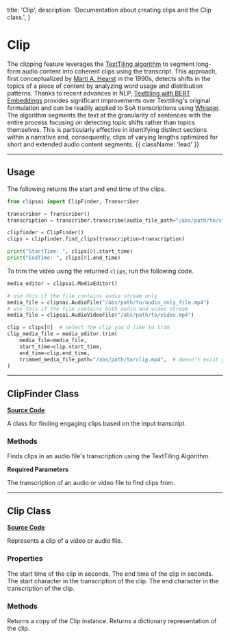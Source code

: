   title: 'Clip',
  description: 'Documentation about creating clips and the Clip class.',
}

# Clip



The clipping feature leverages the [TextTiling algorithm](https://dl.acm.org/doi/10.5555/972684.972687) to segment long-form audio content into coherent clips using the transcript. This approach, first conceptualized by [Marti A. Hearst](https://scholar.google.com/citations?user=664NOb0AAAAJ&hl=en) in the 1990s, detects shifts in the topics of a piece of content by analyzing word usage and distribution patterns. Thanks to recent advances in NLP, [Texttiling with BERT Embeddings](https://arxiv.org/abs/2106.12978) provides significant improvements over Texttiling's original formulation and can be readily applied to SoA transcriptions using [Whisper](https://github.com/openai/whisper). The algorithm segments the text at the granularity of sentences with the entire process focusing on detecting topic shifts rather than topics themselves. This is particularly effective in identifying distinct sections within a narrative and, consequently, clips of varying lengths optimized for short and extended audio content segments. {{ className: 'lead' }}

---

## Usage

The following returns the start and end time of the clips.

```python
from clipsai import ClipFinder, Transcriber

transcriber = Transcriber()
transcription = transcriber.transcribe(audio_file_path="/abs/path/to/video.mp4")

clipfinder = ClipFinder()
clips = clipfinder.find_clips(transcription=transcription)

print("StartTime: ", clips[0].start_time)
print("EndTime: ", clips[0].end_time)
```

To trim the video using the returned `clips`, run the following code.

```python
media_editor = clipsai.MediaEditor()

# use this if the file contains audio stream only
media_file = clipsai.AudioFile("/abs/path/to/audio_only_file.mp4")
# use this if the file contains both audio and video stream
media_file = clipsai.AudioVideoFile("/abs/path/to/video.mp4")

clip = clips[0]  # select the clip you'd like to trim
clip_media_file = media_editor.trim(
    media_file=media_file,
    start_time=clip.start_time,
    end_time=clip.end_time,
    trimmed_media_file_path="/abs/path/to/clip.mp4",  # doesn't exist yet
)
```

---

## ClipFinder Class

[**Source Code**](https://github.com/ClipsAI/clipsai/tree/main/clipsai/clip/clipfinder.py)

A class for finding engaging clips based on the input transcript.

### Methods

<Properties>
    <Property name="find_clips" type="-> list[Clip]">
        Finds clips in an audio file's transcription using the TextTiling Algorithm.
    </Property>
</Properties>

**Required Parameters**

<Parameters>
    <Parameter
        name="transcription"
        type="Transcription"
    >
        The transcription of an audio or video file to find clips from.
    </Parameter>
</Parameters>

---

## Clip Class

[**Source Code**](https://github.com/ClipsAI/clipsai/tree/main/clipsai/clip/clip.py)

Represents a clip of a video or audio file.

### Properties

<Properties>
    <Property name="start_time" type="string">
        The start time of the clip in seconds.
    </Property>
    <Property name="end_time" type="string">
        The end time of the clip in seconds.
    </Property>
    <Property name="start_char" type="string">
        The start character in the transcription of the clip.
    </Property>
    <Property name="end_char" type="string">
        The end character in the transcription of the clip.
    </Property>
</Properties>

### Methods

<Properties>
    <Property name="copy" type="-> Clip">
        Returns a copy of the Clip instance.
    </Property>
    <Property name="to_dict" type="-> dict">
        Returns a dictionary representation of the clip.
    </Property>
</Properties>
